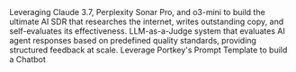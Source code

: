 <CardGroup cols={2}>
<Card  title="Ultimate AI SDR" href="/guides/prompts/ultimate-ai-sdr" img="/images/guides/prompts/ultimate-ai-sdr-2.png">
    Leveraging Claude 3.7, Perplexity Sonar Pro, and o3-mini to build the ultimate AI SDR that researches the internet, writes outstanding copy, and self-evaluates its effectiveness.
</Card>

<Card  title="LLM as a Judge" href="/guides/prompts/llm-as-a-judge" img="/images/guides/prompts/ultimate-ai-sdr-2.png">
    LLM-as-a-Judge system that evaluates AI agent responses based on predefined quality standards, providing structured feedback at scale.
</Card>


<Card  title="Build a Chatbot using Prompt Templates" href="/guides/prompts/build-a-chatbot-using-portkeys-prompt-templates" img="/images/guides/chatbot-cookbook.png">
    Leverage Portkey's Prompt Template to build a Chatbot
</Card>
</CardGroup>

